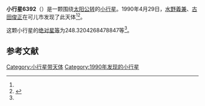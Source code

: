 {{Infobox planet
| bgcolour = #FFFFC0
| name = 6392 Takashimizuno
| symbol = 
| image = 
| caption = 
| discovery = yes
| discovery_ref = 
| discoverer = [[水野義兼|水野義兼]]、[[古田俊正|古田俊正]]
| discovery_site = [[可儿市|可儿市]] 
| discovered = 1990年4月29日
| designations = yes
| mp_name = 
| named_after = 
| alt_names = 1990 HR/ 1986 VZ5
| mp_category = [[外小行星带|外小行星带]]
| orbit_ref = <ref name="a">[http://ssd.jpl.nasa.gov/sbdb.cgi?sstr=6392 6392 Takashimizuno] {{Wayback|url=http://ssd.jpl.nasa.gov/sbdb.cgi?sstr=6392 |date=20140902125818 }}，小行星數據庫瀏覽器（JPL Small-Body Database Browser）－[[美国国家航空航天局|美国国家航空航天局]]喷气推进实验室</ref>
| epoch = 2456400.5 (2013年4月18日更新)
| aphelion = {{convert|3.64938156338537|AU|km|3|abbr=on|lk=out}}
| perihelion = {{convert|2.781889455254488|AU|km|3|abbr=on}}
| semimajor = {{convert|3.215635509319929|AU|km|3|abbr=on}}
| eccentricity = 0.134886573
| period = 2106.195355 [[日|日]]<br />5.77[[儒略年|儒略年]]
| avg_speed = 
| inclination = 17.61439120141371
| asc_node = 53.21716216451149
| mean_anomaly = 
| arg_peri = 248.3204268478847
| satellites = 
| physical_characteristics = yes
| dimensions = 
| mass = 
| density = 
| surface_grav = 
| escape_velocity = 
| sidereal_day = 
| axial_tilt = 
| pole_ecliptic_lat = 
| pole_ecliptic_lon = 
| albedo = 
| temperatures= 
| temp_name1 = 
| mean_temp_1 = 
| max_temp_1 = 
| temp_name2 = 
| max_temp_2 = 
| spectral_type = 
| abs_magnitude = 248.3204268478847
}}

'''小行星6392'''（{{lang-en|6392 Takashimizuno}}）是一颗围绕[[太阳|太阳]][[公转|公转]]的[[小行星|小行星]]。1990年4月29日，[[水野義兼|水野義兼]]、[[古田俊正|古田俊正]]在可儿市发现了此天体<ref name="a" /><ref>{{cite news|title=小行星列表|url=http://cfa-www.harvard.edu/iau/lists/NumberedMPs.txt|accessdate=2013-07-08|newspaper=哈佛大学|archive-date=2008-05-17|archive-url=https://web.archive.org/web/20080517010638/http://cfa-www.harvard.edu/iau/lists/NumberedMPs.txt|dead-url=no}}</ref>。

这颗小行星的[[绝对星等|绝对星等]]为248.3204268478847等<ref name="a" />。

==参考文献==
{{reflist}}
{{Minor Planet Number|[[小行星6391|小行星6391]]|[[小行星6393|小行星6393]]}}

{{小天体}}

[[Category:小行星带天体|Category:小行星带天体]]
[[Category:1990年发现的小行星|Category:1990年发现的小行星]]

{{asteroid-stub}}